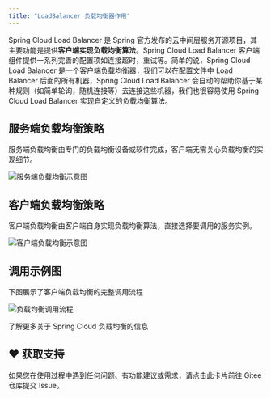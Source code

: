 ```yaml
---
title: "LoadBalancer 负载均衡器作用"
---
```


Spring Cloud Load Balancer 是 Spring 官方发布的云中间层服务开源项目，其主要功能是提供**客户端实现负载均衡算法**。Spring Cloud Load Balancer 客户端组件提供一系列完善的配置项如连接超时，重试等。简单的说，Spring Cloud Load Balancer 是一个客户端负载均衡器，我们可以在配置文件中 Load Balancer 后面的所有机器，Spring Cloud Load Balancer 会自动的帮助你基于某种规则（如简单轮询，随机连接等）去连接这些机器，我们也很容易使用 Spring Cloud Load Balancer 实现自定义的负载均衡算法。

## 服务端负载均衡策略

<Card title="服务端负载均衡">
  服务端负载均衡由专门的负载均衡设备或软件完成，客户端无需关心负载均衡的实现细节。
</Card>

![服务端负载均衡示意图](/images/1600613406328-a97edba4-3164-4e58-b6c0-c44927bd3178.png)

## 客户端负载均衡策略

<Card title="客户端负载均衡">
  客户端负载均衡由客户端自身实现负载均衡算法，直接选择要调用的服务实例。
</Card>

![客户端负载均衡示意图](/images/1600613431664-995fc1f6-c63f-4973-ab5d-596d4a44124e.png)

## 调用示例图

<Note>
  下图展示了客户端负载均衡的完整调用流程
</Note>

![负载均衡调用流程](/images/1621907915395-81c049bd-dbad-488b-8989-0d42baf6af30.png)

<Card title="参考资料" icon="link" href="https://blog.csdn.net/u013087513/article/details/79775306">
  了解更多关于 Spring Cloud 负载均衡的信息
</Card>

## ♥️ 获取支持
<Card title="遇到问题？" horizontal icon="link" href="https://gitee.com/log4j/pig/issues">
  如果您在使用过程中遇到任何问题、有功能建议或需求，请点击此卡片前往 Gitee 仓库提交 Issue。
</Card>

